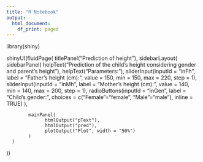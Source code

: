 ---
title: "R Notebook"
output:
  html_document:
    df_print: paged
---
library(shiny)

shinyUI(fluidPage(
      titlePanel("Prediction of height"),
      sidebarLayout(
            sidebarPanel(
                  helpText("Prediction of the child's height considering gender and parent's height"),
                  helpText("Parameters:"),
                  sliderInput(inputId = "inFh",
                              label = "Father's height (cm):",
                              value = 150,
                              min = 150,
                              max = 220,
                              step = 1),
                  sliderInput(inputId = "inMh",
                              label = "Mother's height (cm):",
                              value = 140,
                              min = 140,
                              max = 200,
                              step = 1),
                  radioButtons(inputId = "inGen",
                               label = "Child's gender: ",
                               choices = c("Female"="female", "Male"="male"),
                               inline = TRUE)
            ),
            
            mainPanel(
                  htmlOutput("pText"),
                  htmlOutput("pred"),
                  plotOutput("Plot", width = "50%")
            )
      )
))